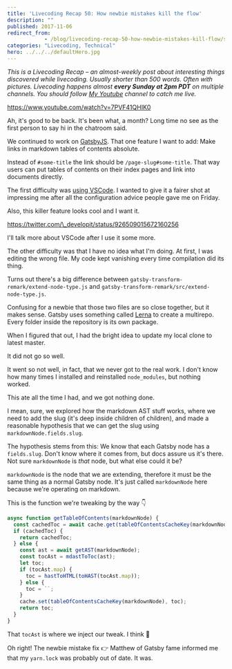 ```yaml
---
title: 'Livecoding Recap 50: How newbie mistakes kill the flow'
description: ""
published: 2017-11-06
redirect_from: 
            - /blog/livecoding-recap-50-how-newbie-mistakes-kill-flow/swizec/7901
categories: "Livecoding, Technical"
hero: ../../../defaultHero.jpg
---
```

_This is a Livecoding Recap – an almost-weekly post about interesting things discovered while livecoding. Usually shorter than 500 words. Often with pictures. Livecoding happens almost **every Sunday at 2pm PDT** on multiple channels. You should follow [My Youtube](https://www.youtube.com/TheSwizec) channel to catch me live._



https://www.youtube.com/watch?v=7PVF41QHIK0



Ah, it&#x27;s good to be back. It&#x27;s been what, a month? Long time no see as the first person to say hi in the chatroom said.



We continued to work on [GatsbyJS](https://github.com/gatsbyjs/gatsby). That one feature I want to add: Make links in markdown tables of contents absolute.



Instead of `#some-title` the link should be `/page-slug#some-title`. That way users can put tables of contents on their index pages and link into documents directly.



The first difficulty was [using VSCode](https://swizec.com/blog/wont-be-switching-vscode/swizec/7898). I wanted to give it a fairer shot at impressing me after all the configuration advice people gave me on Friday.



Also, this killer feature looks cool and I want it.



https://twitter.com/\_developit/status/926509015672160256



I&#x27;ll talk more about VSCode after I use it some more.



The other difficulty was that I have no idea what I&#x27;m doing. At first, I was editing the wrong file. My code kept vanishing every time compilation did its thing.



Turns out there&#x27;s a big difference between `gatsby-transform-remark/extend-node-type.js` and `gatsby-transform-remark/src/extend-node-type.js`.



Confusing for a newbie that those two files are so close together, but it makes sense. Gatsby uses something called [Lerna](https://github.com/lerna/lerna) to create a multirepo. Every folder inside the repository is its own package.



When I figured that out, I had the bright idea to update my local clone to latest master.



It did not go so well.



It went so not well, in fact, that we never got to the real work. I don&#x27;t know how many times I installed and reinstalled `node_modules`, but nothing worked.



This ate all the time I had, and we got nothing done.



I mean, sure, we explored how the markdown AST stuff works, where we need to add the slug (it&#x27;s deep inside children of children), and made a reasonable hypothesis that we can get the slug using `markdownNode.fields.slug`.



The hypothesis stems from this: We know that each Gatsby node has a `fields.slug`. Don&#x27;t know where it comes from, but docs assure us it&#x27;s there. Not sure `markdownNode` is _that_ node, but what else could it be?



`markdownNode` is the node that we are extending, therefore it must be the same thing as a normal Gatsby node. It&#x27;s just called `markdownNode` here because we&#x27;re operating on markdown.



This is the function we&#x27;re tweaking by the way 👇



```javascript
async function getTableOfContents(markdownNode) {
  const cachedToc = await cache.get(tableOfContentsCacheKey(markdownNode));
  if (cachedToc) {
    return cachedToc;
  } else {
    const ast = await getAST(markdownNode);
    const tocAst = mdastToToc(ast);
    let toc;
    if (tocAst.map) {
      toc = hastToHTML(toHAST(tocAst.map));
    } else {
      toc = ``;
    }
    cache.set(tableOfContentsCacheKey(markdownNode), toc);
    return toc;
  }
}
```



That `tocAst` is where we inject our tweak. I think 🤔



Oh right! The newbie mistake fix 👉 Matthew of Gatsby fame informed me that my `yarn.lock` was probably out of date. It was.